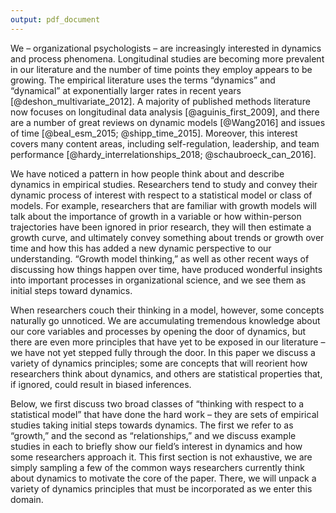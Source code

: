 ```yaml
---
output: pdf_document
---
```


We -- organizational psychologists -- are increasingly interested in dynamics and process phenomena. Longitudinal studies are becoming more prevalent in our literature and the number of time points they employ appears to be growing. The empirical literature uses the terms "dynamics" and "dynamical" at exponentially larger rates in recent years [@deshon_multivariate_2012]. A majority of published methods literature now focuses on longitudinal data analysis [@aguinis_first_2009], and there are a number of great reviews on dynamic models [@Wang2016] and issues of time [@beal_esm_2015; @shipp_time_2015]. Moreover, this interest covers many content areas, including self-regulation, leadership, and team performance [@hardy_interrelationships_2018; @schaubroeck_can_2016].

We have noticed a pattern in how people think about and describe dynamics in empirical studies. Researchers tend to study and convey their dynamic process of interest with respect to a statistical model or class of models. For example, researchers that are familiar with growth models will talk about the importance of growth in a variable or how within-person trajectories have been ignored in prior research, they will then estimate a growth curve, and ultimately convey something about trends or growth over time and how this has added a new dynamic perspective to our understanding. "Growth model thinking," as well as other recent ways of discussing how things happen over time, have produced wonderful insights into important processes in organizational science, and we see them as initial steps toward dynamics. 

When researchers couch their thinking in a model, however, some concepts naturally go unnoticed. We are accumulating tremendous knowledge about our core variables and processes by opening the door of dynamics, but there are even more principles that have yet to be exposed in our literature -- we have not yet stepped fully through the door. In this paper we discuss a variety of dynamics principles; some are concepts that will reorient how researchers think about dynamics, and others are statistical properties that, if ignored, could result in biased inferences. 

Below, we first discuss two broad classes of "thinking with respect to a statistical model" that have done the hard work -- they are sets of empirical studies taking initial steps towards dynamics. The first we refer to as "growth," and the second as "relationships," and we discuss example studies in each to briefly show our field's interest in dynamics and how some researchers approach it. This first section is not exhaustive, we are simply sampling a few of the common ways researchers currently think about dynamics to motivate the core of the paper. There, we will unpack a variety of dynamics principles that must be incorporated as we enter this domain.